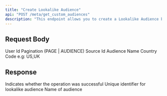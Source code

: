 ```yaml
---
title: "Create Lookalike Audience"
api: "POST /meta/get_custom_audiences"
description: "This endpoint allows you to create a Lookalike Audience based on an existing custom audience. A Lookalike Audience helps you reach new people who are similar to your existing customers, improving the chances of ad engagement and conversion."
---
```


## Request Body

<ParamField body="userId" type="string" required>
	User Id
</ParamField>
<ParamField body="sourceType" type="string" required default="PAGE | AUDIENCE">
	Pagination (PAGE | AUDIENCE)
</ParamField>
<ParamField body="sourceId" type="string" required>
	Source Id
</ParamField>
<ParamField body="audienceName" type="string" required>
	Audience Name
</ParamField>
<ParamField body="countryCode" type="string" required>
	Country Code e.g: US,UK
</ParamField>

## Response

<ResponseField name="success" type="boolean" required>
	Indicates whether the operation was successful
</ResponseField>

<ResponseField name="results" type="object" required>
	<Expandable title="Results Object">
		<ResponseField name="id" type="string" required>
			Unique identifier for lookalike audience
		</ResponseField>
		<ResponseField name="name" type="string" required>
			Name of audience
		</ResponseField>
	</Expandable>
</ResponseField>
